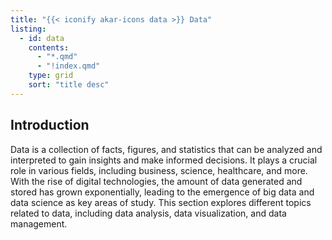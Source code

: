 ```yaml
---
title: "{{< iconify akar-icons data >}} Data"
listing:
  - id: data
    contents:
      - "*.qmd"
      - "!index.qmd"
    type: grid
    sort: "title desc"
---
```


## Introduction

Data is a collection of facts, figures, and statistics that can be analyzed and interpreted to gain insights and make informed decisions. It plays a crucial role in various fields, including business, science, healthcare, and more. With the rise of digital technologies, the amount of data generated and stored has grown exponentially, leading to the emergence of big data and data science as key areas of study. This section explores different topics related to data, including data analysis, data visualization, and data management.

::: {#data}
:::